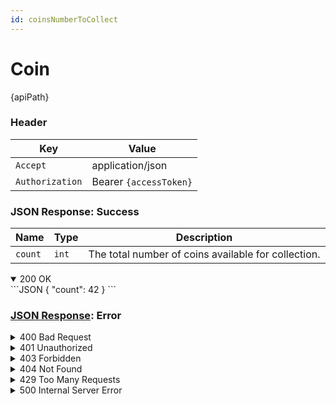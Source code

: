```yaml
---
id: coinsNumberToCollect
---
```



# Coin

<div className="highlight-box">
  <HttpMethodTag method={method} /> {apiPath} 
</div>


### Header

| Key      | Value     |
|-------------|----------|
| `Accept` | application/json |
| `Authorization` | Bearer `{accessToken}`|







### JSON Response: Success


| Name   | Type  | Description                          |
|--------|-------|--------------------------------------|
| `count`| `int` | The total number of coins available for collection. |

<details className='details-custom' open>
  <summary>200 OK</summary>
```JSON
{
  "count": 42
}
```
</details>      




### [JSON Response](/docs/DTO/Objects/genericResponseDTO): Error




<details className='details-custom'> 
<summary>400 Bad Request</summary>

```json
{
  "event": "INVALID_PARAMETERS",
  "message": "One or more query parameters are invalid or malformed."
}
```

</details> 

<details className='details-custom'> 
<summary>401 Unauthorized</summary>

```json
{
  "event": "UNAUTHORIZED",
  "message": "Authentication failed. Please provide a valid Bearer token."
}
```

</details> 

<details className='details-custom'> 
<summary>403 Forbidden</summary>

```json
{
  "event": "FORBIDDEN",
  "message": "You do not have the necessary permissions to access this resource."
}
```

</details> 

<details className='details-custom'> 
<summary>404 Not Found</summary>

```json
{
  "event": "RESOURCE_NOT_FOUND",
  "message": "The requested resource could not be found."
}
```

</details> 

<details className='details-custom'> 
<summary>429 Too Many Requests</summary>

```json
{
  "event": "RATE_LIMIT_EXCEEDED",
  "message": "You have exceeded the maximum number of allowed requests. Please try again later."
}
```

</details> 

<details className='details-custom'> 
<summary>500 Internal Server Error</summary>

```json
{
  "event": "INTERNAL_SERVER_ERROR",
  "message": "An unexpected error occurred. Please try again later."
}
```

</details>


